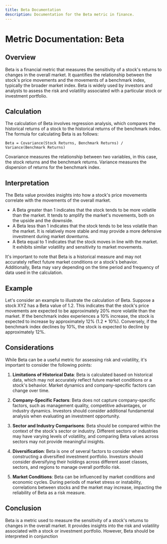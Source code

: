 ```yaml
---
title: Beta Documentation
description: Documentation for the Beta metric in finance.
---
```


# Metric Documentation: Beta

## Overview

Beta is a financial metric that measures the sensitivity of a stock's returns to changes in the overall market. It quantifies the relationship between the stock's price movements and the movements of a benchmark index, typically the broader market index. Beta is widely used by investors and analysts to assess the risk and volatility associated with a particular stock or investment portfolio.

## Calculation

The calculation of Beta involves regression analysis, which compares the historical returns of a stock to the historical returns of the benchmark index. The formula for calculating Beta is as follows:

```plaintext title="Formula"
Beta = Covariance(Stock Returns, Benchmark Returns) / Variance(Benchmark Returns)
```

Covariance measures the relationship between two variables, in this case, the stock returns and the benchmark returns. Variance measures the dispersion of returns for the benchmark index.

## Interpretation

The Beta value provides insights into how a stock's price movements correlate with the movements of the overall market. 

- A Beta greater than 1 indicates that the stock tends to be more volatile than the market. It tends to amplify the market's movements, both on the upside and the downside.
- A Beta less than 1 indicates that the stock tends to be less volatile than the market. It is relatively more stable and may provide a more defensive investment during market downturns.
- A Beta equal to 1 indicates that the stock moves in line with the market. It exhibits similar volatility and sensitivity to market movements.

It's important to note that Beta is a historical measure and may not accurately reflect future market conditions or a stock's behavior. Additionally, Beta may vary depending on the time period and frequency of data used in the calculation.

## Example

Let's consider an example to illustrate the calculation of Beta. Suppose a stock XYZ has a Beta value of 1.2. This indicates that the stock's price movements are expected to be approximately 20% more volatile than the market. If the benchmark index experiences a 10% increase, the stock is expected to increase by approximately 12% (1.2 * 10%). Conversely, if the benchmark index declines by 10%, the stock is expected to decline by approximately 12%.

## Considerations

While Beta can be a useful metric for assessing risk and volatility, it's important to consider the following points:

1. **Limitations of Historical Data**: Beta is calculated based on historical data, which may not accurately reflect future market conditions or a stock's behavior. Market dynamics and company-specific factors can change over time.

2. **Company-Specific Factors**: Beta does not capture company-specific factors, such as management quality, competitive advantages, or industry dynamics. Investors should consider additional fundamental analysis when evaluating an investment opportunity.

3. **Sector and Industry Comparisons**: Beta should be compared within the context of the stock's sector or industry. Different sectors or industries may have varying levels of volatility, and comparing Beta values across sectors may not provide meaningful insights.

4. **Diversification**: Beta is one of several factors to consider when constructing a diversified investment portfolio. Investors should consider diversifying their holdings across different asset classes, sectors, and regions to manage overall portfolio risk.

5. **Market Conditions**: Beta can be influenced by market conditions and economic cycles. During periods of market stress or instability, correlations between stocks and the market may increase, impacting the reliability of Beta as a risk measure.

## Conclusion

Beta is a metric used to measure the sensitivity of a stock's returns to changes in the overall market. It provides insights into the risk and volatility associated with a stock or investment portfolio. However, Beta should be interpreted in conjunction
